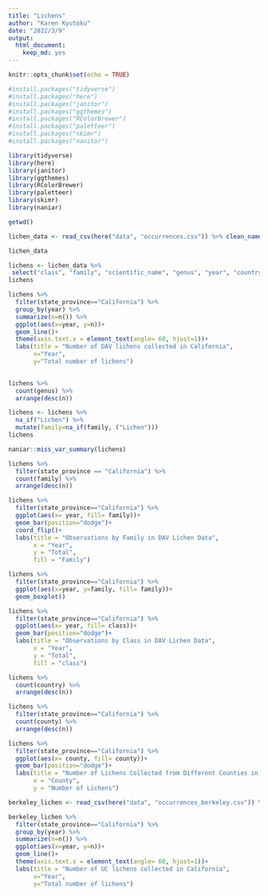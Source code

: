 ```yaml
---
title: "Lichens"
author: "Karen Kyutoku"
date: "2022/3/9"
output: 
  html_document: 
    keep_md: yes
---
```


```r
knitr::opts_chunk$set(echo = TRUE)
```

```r
#install.packages("tidyverse")
#install.packages("here")
#install.packages("janitor")
#install.packages("ggthemes")
#install.packages("RColorBrewer")
#install.packages("paletteer")
#install.packages("skimr")
#install.packages("nanitor")
```
```r
library(tidyverse)
library(here)
library(janitor)
library(ggthemes)
library(RColorBrewer)
library(paletteer)
library(skimr)
library(naniar)
```

```r
getwd()
```

```r
lichen_data <- read_csv(here("data", "occurrences.csv")) %>% clean_names()
```
```r
lichen_data
```
```r
lichens <- lichen_data %>% 
 select("class", "family", "scientific_name", "genus", "year", "country", "state_province", "county")
lichens
```
```r
lichens %>% 
  filter(state_province=="California") %>% 
  group_by(year) %>% 
  summarize(n=n()) %>% 
  ggplot(aes(x=year, y=n))+
  geom_line()+
  theme(axis.text.x = element_text(angle= 60, hjust=1))+
  labs(title = "Number of DAV lichens collected in California",
       x="Year",
       y="Total number of lichens")
  
```
```r
lichens %>% 
  count(genus) %>% 
  arrange(desc(n))
```
```r
lichens <- lichens %>% 
  na_if("Lichen") %>% 
  mutate(family=na_if(family, ("Lichen")))
lichens
```
```r
naniar::miss_var_summary(lichens)
```
```r
lichens %>% 
  filter(state_province == "California") %>% 
  count(family) %>% 
  arrange(desc(n))
```

```r
lichens %>% 
  filter(state_province=="California") %>% 
  ggplot(aes(x= year, fill= family))+
  geom_bar(position="dodge")+
  coord_flip()+
  labs(title = "Observations by Family in DAV Lichen Data",
       x = "Year",
       y = "Total",
       fill = "Family")
```

```r
lichens %>% 
  filter(state_province=="California") %>% 
  ggplot(aes(x=year, y=family, fill= family))+
  geom_boxplot()
```

```r
lichens %>% 
  filter(state_province=="California") %>% 
  ggplot(aes(x= year, fill= class))+
  geom_bar(position="dodge")+
  labs(title = "Observations by Class in DAV Lichen Data",
       x = "Year",
       y = "Total",
       fill = "class")
```
```r
lichens %>% 
  count(country) %>% 
  arrange(desc(n))
```
```r
lichens %>% 
  filter(state_province=="California") %>% 
  count(county) %>% 
  arrange(desc(n))
```

```r
lichens %>% 
  filter(state_province=="California") %>% 
  ggplot(aes(x= county, fill= county))+
  geom_bar(position="dodge")+
  labs(title = "Number of Lichens Collected from Different Counties in California",
       x = "County",
       y = "Number of Lichens")
```

```r
berkeley_lichen <- read_csv(here("data", "occurrences_berkeley.csv")) %>% clean_names()
```

```r
berkeley_lichen %>% 
  filter(state_province=="California") %>% 
  group_by(year) %>% 
  summarize(n=n()) %>% 
  ggplot(aes(x=year, y=n))+
  geom_line()+
  theme(axis.text.x = element_text(angle= 60, hjust=1))+
  labs(title = "Number of UC lichens collected in California",
       x="Year",
       y="Total number of lichens")
```

